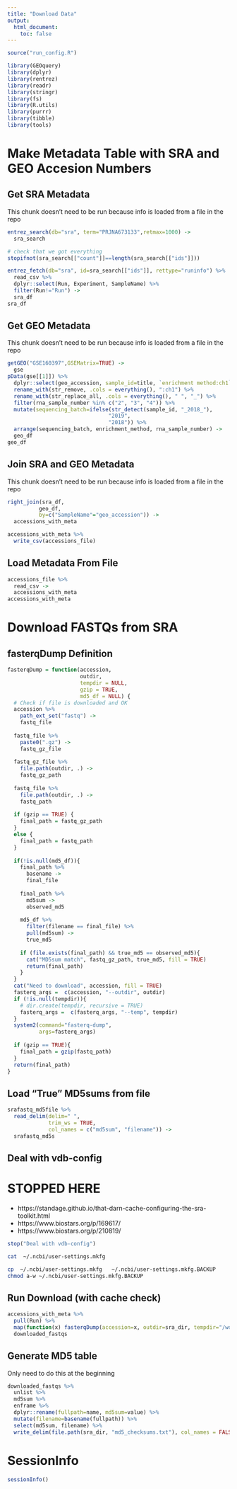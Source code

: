 ```yaml
---
title: "Download Data"
output:
  html_document:
    toc: false
---
```


```r
source("run_config.R")

library(GEOquery)
library(dplyr)
library(rentrez)
library(readr)
library(stringr)
library(fs)
library(R.utils)
library(purrr)
library(tibble)
library(tools)
```

# Make Metadata Table with SRA and GEO Accesion Numbers
## Get SRA Metadata
This chunk doesn't need to be run because info is loaded from a file in the repo
```r
entrez_search(db="sra", term="PRJNA673133",retmax=1000) ->
  sra_search

# check that we got everything
stopifnot(sra_search[["count"]]==length(sra_search[["ids"]]))

entrez_fetch(db="sra", id=sra_search[["ids"]], rettype="runinfo") %>%
  read_csv %>%
  dplyr::select(Run, Experiment, SampleName) %>%
  filter(Run!="Run") ->
  sra_df
sra_df
```
## Get GEO Metadata
This chunk doesn't need to be run because info is loaded from a file in the repo
```r
getGEO("GSE160397",GSEMatrix=TRUE) ->
  gse
pData(gse[[1]]) %>%
  dplyr::select(geo_accession, sample_id=title, `enrichment method:ch1`, `genotype:ch1`, `media:ch1`, `rna sample number:ch1`) %>%
  rename_with(str_remove, .cols = everything(), ":ch1") %>%
  rename_with(str_replace_all, .cols = everything(), " ", "_") %>%
  filter(rna_sample_number %in% c("2", "3", "4")) %>%
  mutate(sequencing_batch=ifelse(str_detect(sample_id, "_2018_"),
                                "2019",
                                "2018")) %>%
  arrange(sequencing_batch, enrichment_method, rna_sample_number) ->
  geo_df
geo_df
```

## Join SRA and GEO Metadata
This chunk doesn't need to be run because info is loaded from a file in the repo
```r
right_join(sra_df, 
          geo_df, 
          by=c("SampleName"="geo_accession")) ->
  accessions_with_meta

accessions_with_meta %>%
  write_csv(accessions_file)
```
## Load Metadata From File
```r
accessions_file %>%
  read_csv ->
  accessions_with_meta
accessions_with_meta
```

# Download FASTQs from SRA
## fasterqDump Definition
```r
fasterqDump = function(accession,
                       outdir,
                       tempdir = NULL,
                       gzip = TRUE,
                       md5_df = NULL) {
  # Check if file is downloaded and OK
  accession %>%
    path_ext_set("fastq") ->
    fastq_file
  
  fastq_file %>%
    paste0(".gz") ->
    fastq_gz_file
  
  fastq_gz_file %>%
    file.path(outdir, .) ->
    fastq_gz_path
  
  fastq_file %>%
    file.path(outdir, .) ->
    fastq_path
  
  if (gzip == TRUE) {
    final_path = fastq_gz_path
  }
  else {
    final_path = fastq_path
  }
  
  if(!is.null(md5_df)){
    final_path %>%
      basename ->
      final_file
    
    final_path %>%
      md5sum ->
      observed_md5
    
    md5_df %>%
      filter(filename == final_file) %>%
      pull(md5sum) ->
      true_md5
    
    if (file.exists(final_path) && true_md5 == observed_md5){
      cat("MD5sum match", fastq_gz_path, true_md5, fill = TRUE)
      return(final_path)
    }
  }
  cat("Need to download", accession, fill = TRUE)
  fasterq_args =  c(accession, "--outdir", outdir)
  if (!is.null(tempdir)){
    # dir.create(tempdir, recursive = TRUE)
    fasterq_args =  c(fasterq_args, "--temp", tempdir)
  }
  system2(command="fasterq-dump",
          args=fasterq_args)
  
  if (gzip == TRUE){
    final_path = gzip(fastq_path)
  }
  return(final_path)
}
```

## Load "True" MD5sums from file
```r
srafastq_md5file %>%
  read_delim(delim=" ", 
             trim_ws = TRUE,
             col_names = c("md5sum", "filename")) ->
  srafastq_md5s
```

## Deal with vdb-config

# STOPPED HERE
  - https://standage.github.io/that-darn-cache-configuring-the-sra-toolkit.html
  - https://www.biostars.org/p/169617/
  - https://www.biostars.org/p/210819/
```r
stop("Deal with vdb-config")
```

```bash
cat  ~/.ncbi/user-settings.mkfg 
```

```bash
cp  ~/.ncbi/user-settings.mkfg   ~/.ncbi/user-settings.mkfg.BACKUP
chmod a-w ~/.ncbi/user-settings.mkfg.BACKUP
```


## Run Download (with cache check)
```r
accessions_with_meta %>%
  pull(Run) %>%
  map(function(x) fasterqDump(accession=x, outdir=sra_dir, tempdir="/workspace/tmp", md5_df=srafastq_md5s)) ->
  downloaded_fastqs
```


## Generate MD5 table
Only need to do this at the beginning
```r
downloaded_fastqs %>%
  unlist %>%
  md5sum %>%
  enframe %>%
  dplyr::rename(fullpath=name, md5sum=value) %>%
  mutate(filename=basename(fullpath)) %>%
  select(md5sum, filename) %>%
  write_delim(file.path(sra_dir, "md5_checksums.txt"), col_names = FALSE)
```

# SessionInfo
```r
sessionInfo()
```
